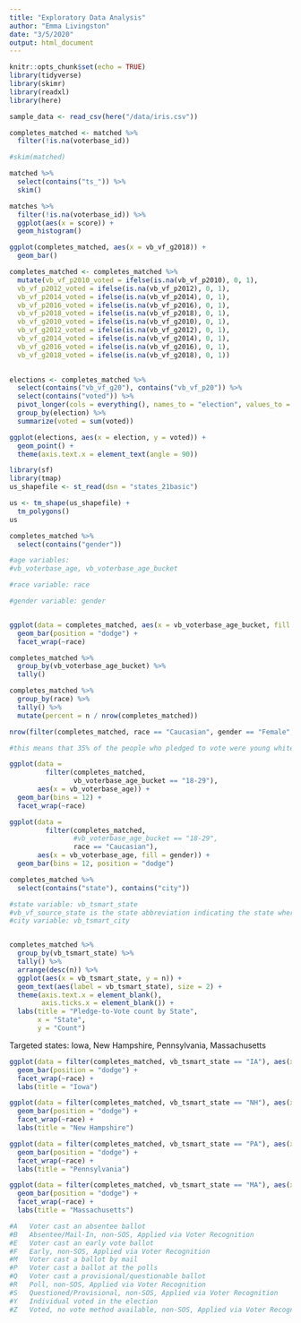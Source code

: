 ```yaml
---
title: "Exploratory Data Analysis"
author: "Emma Livingston"
date: "3/5/2020"
output: html_document
---
```


```r
knitr::opts_chunk$set(echo = TRUE)
library(tidyverse)
library(skimr)
library(readxl)
library(here)
```

```r
sample_data <- read_csv(here("/data/iris.csv"))

completes_matched <- matched %>%
  filter(!is.na(voterbase_id))
```

```r
#skim(matched)
```


```r
matched %>%
  select(contains("ts_")) %>%
  skim()
```



```r

matches %>%
  filter(!is.na(voterbase_id)) %>%
  ggplot(aes(x = score)) + 
  geom_histogram()
```


```r
ggplot(completes_matched, aes(x = vb_vf_g2018)) +
  geom_bar()
```

```r
completes_matched <- completes_matched %>%
  mutate(vb_vf_p2010_voted = ifelse(is.na(vb_vf_p2010), 0, 1),
  vb_vf_p2012_voted = ifelse(is.na(vb_vf_p2012), 0, 1),
  vb_vf_p2014_voted = ifelse(is.na(vb_vf_p2014), 0, 1),
  vb_vf_p2016_voted = ifelse(is.na(vb_vf_p2016), 0, 1),
  vb_vf_p2018_voted = ifelse(is.na(vb_vf_p2018), 0, 1),
  vb_vf_g2010_voted = ifelse(is.na(vb_vf_g2010), 0, 1),
  vb_vf_g2012_voted = ifelse(is.na(vb_vf_g2012), 0, 1),
  vb_vf_g2014_voted = ifelse(is.na(vb_vf_g2014), 0, 1),
  vb_vf_g2016_voted = ifelse(is.na(vb_vf_g2016), 0, 1),
  vb_vf_g2018_voted = ifelse(is.na(vb_vf_g2018), 0, 1))
  
```

```r
elections <- completes_matched %>%
  select(contains("vb_vf_g20"), contains("vb_vf_p20")) %>%
  select(contains("voted")) %>%
  pivot_longer(cols = everything(), names_to = "election", values_to = "voted") %>%
  group_by(election) %>%
  summarize(voted = sum(voted))
```


```r
ggplot(elections, aes(x = election, y = voted)) +
  geom_point() +
  theme(axis.text.x = element_text(angle = 90))
```


```r
library(sf)
library(tmap)
us_shapefile <- st_read(dsn = "states_21basic")

us <- tm_shape(us_shapefile) +
  tm_polygons()
us
```


```r
completes_matched %>%
  select(contains("gender"))

#age variables:
#vb_voterbase_age, vb_voterbase_age_bucket

#race variable: race

#gender variable: gender


ggplot(data = completes_matched, aes(x = vb_voterbase_age_bucket, fill = gender)) +
  geom_bar(position = "dodge") +
  facet_wrap(~race)

completes_matched %>%
  group_by(vb_voterbase_age_bucket) %>%
  tally()

completes_matched %>%
  group_by(race) %>%
  tally() %>%
  mutate(percent = n / nrow(completes_matched))
```


```r
nrow(filter(completes_matched, race == "Caucasian", gender == "Female", vb_voterbase_age_bucket ==  "18-29"))/nrow(completes_matched)

#this means that 35% of the people who pledged to vote were young white women
```

```r
ggplot(data = 
         filter(completes_matched, 
                vb_voterbase_age_bucket == "18-29"), 
       aes(x = vb_voterbase_age)) +
  geom_bar(bins = 12) + 
  facet_wrap(~race)
```

```r
ggplot(data = 
         filter(completes_matched, 
                #vb_voterbase_age_bucket == "18-29",
                race == "Caucasian"), 
       aes(x = vb_voterbase_age, fill = gender)) +
  geom_bar(bins = 12, position = "dodge")
```

```r
completes_matched %>%
  select(contains("state"), contains("city")) 

#state variable: vb_tsmart_state
#vb_vf_source_state is the state abbreviation indicating the state where the voter file was acquired
#city variable: vb_tsmart_city


completes_matched %>%
  group_by(vb_tsmart_state) %>%
  tally() %>%
  arrange(desc(n)) %>%
  ggplot(aes(x = vb_tsmart_state, y = n)) + 
  geom_text(aes(label = vb_tsmart_state), size = 2) + 
  theme(axis.text.x = element_blank(),
        axis.ticks.x = element_blank()) +
  labs(title = "Pledge-to-Vote count by State",
       x = "State",
       y = "Count")
```

Targeted states: Iowa, New Hampshire, Pennsylvania, Massachusetts

```r
ggplot(data = filter(completes_matched, vb_tsmart_state == "IA"), aes(x = vb_voterbase_age_bucket, fill = gender)) +
  geom_bar(position = "dodge") +
  facet_wrap(~race) +
  labs(title = "Iowa")

ggplot(data = filter(completes_matched, vb_tsmart_state == "NH"), aes(x = vb_voterbase_age_bucket, fill = gender)) +
  geom_bar(position = "dodge") +
  facet_wrap(~race) +
  labs(title = "New Hampshire")

ggplot(data = filter(completes_matched, vb_tsmart_state == "PA"), aes(x = vb_voterbase_age_bucket, fill = gender)) +
  geom_bar(position = "dodge") +
  facet_wrap(~race) +
  labs(title = "Pennsylvania")

ggplot(data = filter(completes_matched, vb_tsmart_state == "MA"), aes(x = vb_voterbase_age_bucket, fill = gender)) +
  geom_bar(position = "dodge") +
  facet_wrap(~race) +
  labs(title = "Massachusetts")
```


```r
#A	 Voter cast an absentee ballot
#B	 Absentee/Mail-In, non-SOS, Applied via Voter Recognition
#E	 Voter cast an early vote ballot
#F	 Early, non-SOS, Applied via Voter Recognition
#M	 Voter cast a ballot by mail
#P	 Voter cast a ballot at the polls
#Q	 Voter cast a provisional/questionable ballot
#R	 Poll, non-SOS, Applied via Voter Recognition
#S	 Questioned/Provisional, non-SOS, Applied via Voter Recognition
#Y	 Individual voted in the election
#Z	 Voted, no vote method available, non-SOS, Applied via Voter Recognition
```

